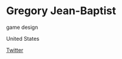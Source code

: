 # Gregory Jean-Baptist

<Skills>

game design

</Skills>

<Location>

United States

</Location>

<Personal>

[Twitter](https://twitter.com/black_collar_GR)

</Personal>


